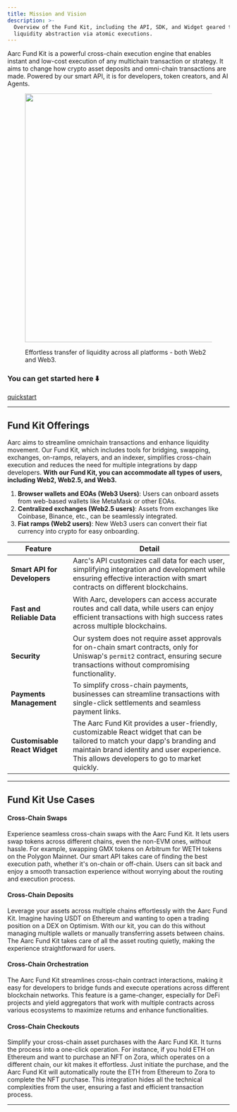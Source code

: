 ```yaml
---
title: Mission and Vision
description: >-
  Overview of the Fund Kit, including the API, SDK, and Widget geared towards
  liquidity abstraction via atomic executions.
---
```


Aarc Fund Kit is a powerful cross-chain execution engine that enables instant and low-cost execution of any multichain transaction or strategy. It aims to change how crypto asset deposits and omni-chain transactions are made. Powered by our smart API, it is for developers, token creators, and AI Agents.

<figure><img src="../.gitbook/assets/fund-DgrVO594.png" alt="" width="563" /><figcaption><p>Effortless transfer of liquidity across all platforms - both  Web2 and Web3.</p></figcaption></figure>

### **You can get started here** ⬇️

[quickstart](../developers/quickstart)

***

## Fund Kit Offerings

Aarc aims to streamline omnichain transactions and enhance liquidity movement. Our Fund Kit, which includes tools for bridging, swapping, exchanges, on-ramps, relayers, and an indexer, simplifies cross-chain execution and reduces the need for multiple integrations by dapp developers. **With our Fund Kit, you can accommodate all types of users, including Web2, Web2.5, and Web3.**

1. **Browser wallets and EOAs (Web3 Users)**: Users can onboard assets from web-based wallets like MetaMask or other EOAs.
2. **Centralized exchanges (Web2.5 users)**: Assets from exchanges like Coinbase, Binance, etc., can be seamlessly integrated.
3. **Fiat ramps (Web2 users)**: New Web3 users can convert their fiat currency into crypto for easy onboarding.

<table data-view="cards"><thead><tr><th>Feature</th><th>Detail</th></tr></thead><tbody><tr><td><strong>Smart API for Developers</strong></td><td>Aarc's API customizes call data for each user, simplifying integration and development while ensuring effective interaction with smart contracts on different blockchains.</td></tr><tr><td><h4><strong>Fast and Reliable Data</strong></h4></td><td>With Aarc, developers can access accurate routes and call data, while users can enjoy efficient transactions with high success rates across multiple blockchains.</td></tr><tr><td><strong>Security</strong></td><td>Our system does not require asset approvals for on-chain smart contracts, only for Uniswap's <code>permit2</code> contract, ensuring secure transactions without compromising functionality.</td></tr><tr><td><strong>Payments Management</strong></td><td>To simplify cross-chain payments, businesses can streamline transactions with single-click settlements and seamless payment links.</td></tr><tr><td><strong>Customisable React Widget</strong></td><td>The Aarc Fund Kit provides a user-friendly, customizable React widget that can be tailored to match your dapp's branding and maintain brand identity and user experience. This allows developers to go to market quickly.</td></tr></tbody></table>

***

## Fund Kit **Use Cases**

#### **Cross-Chain Swaps**

Experience seamless cross-chain swaps with the Aarc Fund Kit. It lets users swap tokens across different chains, even the non-EVM ones, without hassle. For example, swapping GMX tokens on Arbitrum for WETH tokens on the Polygon Mainnet. Our smart API takes care of finding the best execution path, whether it's on-chain or off-chain. Users can sit back and enjoy a smooth transaction experience without worrying about the routing and execution process.

#### **Cross-Chain Deposits**

Leverage your assets across multiple chains effortlessly with the Aarc Fund Kit. Imagine having USDT on Ethereum and wanting to open a trading position on a DEX on Optimism. With our kit, you can do this without managing multiple wallets or manually transferring assets between chains. The Aarc Fund Kit takes care of all the asset routing quietly, making the experience straightforward for users.

#### **Cross-Chain Orchestration**

The Aarc Fund Kit streamlines cross-chain contract interactions, making it easy for developers to bridge funds and execute operations across different blockchain networks. This feature is a game-changer, especially for DeFi projects and yield aggregators that work with multiple contracts across various ecosystems to maximize returns and enhance functionalities.

#### **Cross-Chain Checkouts**

Simplify your cross-chain asset purchases with the Aarc Fund Kit. It turns the process into a one-click operation. For instance, if you hold ETH on Ethereum and want to purchase an NFT on Zora, which operates on a different chain, our kit makes it effortless. Just initiate the purchase, and the Aarc Fund Kit will automatically route the ETH from Ethereum to Zora to complete the NFT purchase. This integration hides all the technical complexities from the user, ensuring a fast and efficient transaction process.

***
